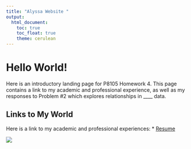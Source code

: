 ```yaml
---
title: "Alyssa Website "
output: 
  html_document:
    toc: true
    toc_float: true
    theme: cerulean
---
```



# Hello World!
Here is an introductory landing page for P8105 Homework 4. This page contains a link to my academic and professional experience, as well as my responses to Problem #2 which explores relationships in ____ data. 

## Links to My World 

Here is a link to my academic and professional experiences:
* [Resume](https://www.google.com/)







![](https://media.giphy.com/media/drXGoW1iudhKw/giphy.gif)
